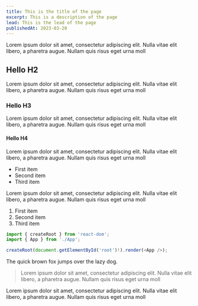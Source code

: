 ```yaml
---
title: This is the title of the page
excerpt: This is a description of the page
lead: This is the lead of the page
publishedAt: 2023-03-20
---
```


Lorem ipsum dolor sit amet, consectetur adipiscing elit. Nulla vitae elit libero, a pharetra augue. Nullam quis risus eget urna moll

## Hello H2

Lorem ipsum dolor sit amet, consectetur adipiscing elit. Nulla vitae elit libero, a pharetra augue. Nullam quis risus eget urna moll

### Hello H3

Lorem ipsum dolor sit amet, consectetur adipiscing elit. Nulla vitae elit libero, a pharetra augue. Nullam quis risus eget urna moll

#### Hello H4

Lorem ipsum dolor sit amet, consectetur adipiscing elit. Nulla vitae elit libero, a pharetra augue. Nullam quis risus eget urna moll

- First item
- Second item
- Third item

Lorem ipsum dolor sit amet, consectetur adipiscing elit. Nulla vitae elit libero, a pharetra augue. Nullam quis risus eget urna moll

1. First item
2. Second item
3. Third item

```ts {1-2}
import { createRoot } from 'react-dom';
import { App } from './App';

createRoot(document.getElementById('root')!).render(<App />);
```

The quick brown fox jumps over the lazy dog.

> Lorem ipsum dolor sit amet, consectetur adipiscing elit. Nulla vitae elit libero, a pharetra augue. Nullam quis risus eget urna moll

Lorem ipsum dolor sit amet, consectetur adipiscing elit. Nulla vitae elit libero, a pharetra augue. Nullam quis risus eget urna moll
